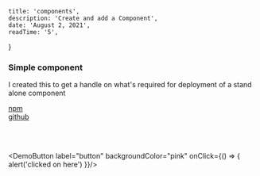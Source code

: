
    title: 'components',
    description: 'Create and add a Component',
    date: 'August 2, 2021',
    readTime: '5',
}


### Simple component

I created this to get a handle on what&apos;s required for deployment of a stand alone component

<a href="https://www.npmjs.com/package/@andrew.oxenburgh/cool-button-demo" target="_blank">npm</a>
<br/>
<a href="https://github.com/andrew-oxenburgh/cool-button-to-demo-imported-react-button" target="_blank">github</a>

<br/>

<br/>

<DemoButton label="button" backgroundColor="pink" onClick={() => {
	   alert('clicked on here')
}}/>

